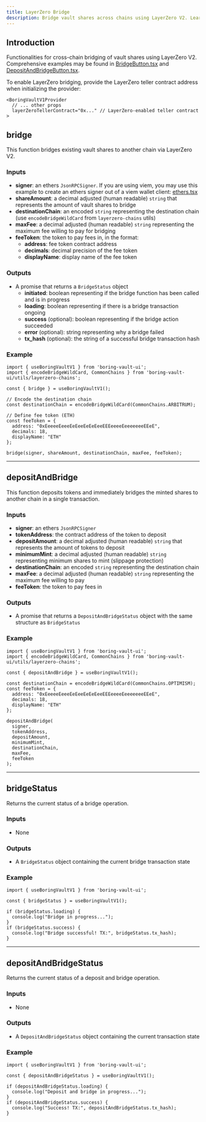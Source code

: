 ```yaml
---
title: LayerZero Bridge
description: Bridge vault shares across chains using LayerZero V2. Learn how to use bridge functions and components.
---
```


## Introduction

Functionalities for cross-chain bridging of vault shares using LayerZero V2. Comprehensive examples may be found in [BridgeButton.tsx](https://github.com/Se7en-Seas/boring-vault-ui/blob/main/src/components/v1/BridgeButton.tsx) and [DepositAndBridgeButton.tsx](https://github.com/Se7en-Seas/boring-vault-ui/blob/main/src/components/v1/DepositAndBridgeButton.tsx).

To enable LayerZero bridging, provide the LayerZero teller contract address when initializing the provider:

```tsx
<BoringVaultV1Provider
  // ... other props
  layerZeroTellerContract="0x..." // LayerZero-enabled teller contract
>
```

## bridge

This function bridges existing vault shares to another chain via LayerZero V2.

### Inputs

- **signer**: an ethers `JsonRPCSigner`. If you are using viem, you may use this example to create an ethers signer out of a viem wallet client: [ethers.tsx](https://github.com/Se7en-Seas/boring-vault-ui/blob/main/src/hooks/ethers.tsx)
- **shareAmount**: a decimal adjusted (human readable) `string` that represents the amount of vault shares to bridge
- **destinationChain**: an encoded `string` representing the destination chain (use `encodeBridgeWildCard` from `layerzero-chains` utils)
- **maxFee**: a decimal adjusted (human readable) `string` representing the maximum fee willing to pay for bridging
- **feeToken**: the token to pay fees in, in the format:
    - **address**: fee token contract address
    - **decimals**: decimal precision of the fee token
    - **displayName**: display name of the fee token

### Outputs

- A promise that returns a `BridgeStatus` object
    - **initiated**: boolean representing if the bridge function has been called and is in progress
    - **loading**: boolean representing if there is a bridge transaction ongoing
    - **success** (optional): boolean representing if the bridge action succeeded
    - **error** (optional): string representing why a bridge failed
    - **tx_hash** (optional): the string of a successful bridge transaction hash

### Example

```tsx
import { useBoringVaultV1 } from 'boring-vault-ui';
import { encodeBridgeWildCard, CommonChains } from 'boring-vault-ui/utils/layerzero-chains';

const { bridge } = useBoringVaultV1();

// Encode the destination chain
const destinationChain = encodeBridgeWildCard(CommonChains.ARBITRUM);

// Define fee token (ETH)
const feeToken = {
  address: "0xEeeeeEeeeEeEeeEeEeEeeEEEeeeeEeeeeeeeEEeE",
  decimals: 18,
  displayName: "ETH"
};

bridge(signer, shareAmount, destinationChain, maxFee, feeToken);
```

---

## depositAndBridge

This function deposits tokens and immediately bridges the minted shares to another chain in a single transaction.

### Inputs

- **signer**: an ethers `JsonRPCSigner`
- **tokenAddress**: the contract address of the token to deposit
- **depositAmount**: a decimal adjusted (human readable) `string` that represents the amount of tokens to deposit
- **minimumMint**: a decimal adjusted (human readable) `string` representing minimum shares to mint (slippage protection)
- **destinationChain**: an encoded `string` representing the destination chain
- **maxFee**: a decimal adjusted (human readable) `string` representing the maximum fee willing to pay
- **feeToken**: the token to pay fees in

### Outputs

- A promise that returns a `DepositAndBridgeStatus` object with the same structure as `BridgeStatus`

### Example

```tsx
import { useBoringVaultV1 } from 'boring-vault-ui';
import { encodeBridgeWildCard, CommonChains } from 'boring-vault-ui/utils/layerzero-chains';

const { depositAndBridge } = useBoringVaultV1();

const destinationChain = encodeBridgeWildCard(CommonChains.OPTIMISM);
const feeToken = {
  address: "0xEeeeeEeeeEeEeeEeEeEeeEEEeeeeEeeeeeeeEEeE",
  decimals: 18,
  displayName: "ETH"
};

depositAndBridge(
  signer,
  tokenAddress,
  depositAmount,
  minimumMint,
  destinationChain,
  maxFee,
  feeToken
);
```

---

## bridgeStatus

Returns the current status of a bridge operation.

### Inputs

- None

### Outputs

- A `BridgeStatus` object containing the current bridge transaction state

### Example

```tsx
import { useBoringVaultV1 } from 'boring-vault-ui';

const { bridgeStatus } = useBoringVaultV1();

if (bridgeStatus.loading) {
  console.log("Bridge in progress...");
}
if (bridgeStatus.success) {
  console.log("Bridge successful! TX:", bridgeStatus.tx_hash);
}
```

---

## depositAndBridgeStatus

Returns the current status of a deposit and bridge operation.

### Inputs

- None

### Outputs

- A `DepositAndBridgeStatus` object containing the current transaction state

### Example

```tsx
import { useBoringVaultV1 } from 'boring-vault-ui';

const { depositAndBridgeStatus } = useBoringVaultV1();

if (depositAndBridgeStatus.loading) {
  console.log("Deposit and bridge in progress...");
}
if (depositAndBridgeStatus.success) {
  console.log("Success! TX:", depositAndBridgeStatus.tx_hash);
}